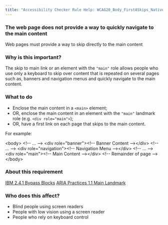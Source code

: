 ```yaml
---
title: "Accessibility Checker Rule Help: WCAG20_Body_FirstASkips_Native_Host_Sematics"
---
```


<div className="toolHelp">
<Row>
<Column colLg={16} colMd={8} colSm={4} className="toolHead">

### The web page does not provide a way to quickly navigate to the main content

<div id="locLevel"></div>

Web pages must provide a way to skip directly to the main content

</Column>
</Row>
<Row>
<Column colLg={11} colMd={5} colSm={4} className="toolMain">

### Why is this important?

The skip to main link or an element with the `"main"` role allows people who use only a keyboard to skip over content that is repeated on several pages such as, banners and navigation menus and quickly navigate to the main content.

<div id="locSnippet"></div>

### What to do

 * Enclose the main content in a `<main>` element;
 * OR, enclose the main content in an element with the `"main"` landmark role (e.g. `<div role="main">`);
 * OR, have a first link on each page that skips to the main content.

For example:

<CodeSnippet type="multi" light={true}>&lt;body&gt;
	&lt;!-- ... --&gt;
	&lt;div role="banner"&gt;&lt;!-- Banner Content --&gt;&lt;/div&gt;
	&lt;!-- ... --&gt;
	&lt;div role="navigation"&gt;&lt;!-- Navigation Menu --&gt;&lt;/div&gt;
	&lt;!-- ... --&gt;
	&lt;div role="main"&gt;&lt;!-- Main Content --&gt;&lt;/div&gt;
	&lt;!-- Remainder of page --&gt;
&lt;/body&gt;</CodeSnippet>

</Column>
<Column colLg={5} colMd={3} colSm={4} className="toolLeft">

### About this requirement

[IBM 2.4.1 Bypass Blocks](http://www.ibm.com/able/guidelines/ci162/bypass_blocks.html)
[ARIA Practices 1.1 Main Landmark ](https://www.w3.org/TR/wai-aria-practices/examples/landmarks/main.html)

### Who does this affect?

* Blind people using screen readers
* People with low vision using a screen reader
* People who rely on keyboard control

</Column>
</Row>
</div>

